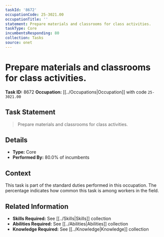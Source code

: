 ```yaml
---
taskId: '8672'
occupationCode: 25-3021.00
occupationTitle: ''
statement: Prepare materials and classrooms for class activities.
taskType: Core
incumbentsResponding: 80
collection: Tasks
source: onet
---
```

# Prepare materials and classrooms for class activities.

**Task ID:** 8672
**Occupation:** [[../Occupations|Occupation]] with code `25-3021.00`

## Task Statement

> Prepare materials and classrooms for class activities.

## Details

- **Type:** Core
- **Performed By:** 80.0% of incumbents

## Context

This task is part of the standard duties performed in this occupation. The percentage indicates how common this task is among workers in the field.

## Related Information

- **Skills Required:** See [[../Skills|Skills]] collection
- **Abilities Required:** See [[../Abilities|Abilities]] collection
- **Knowledge Required:** See [[../Knowledge|Knowledge]] collection
